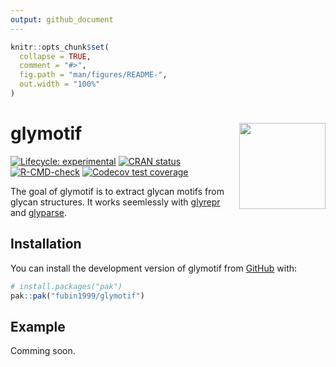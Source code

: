 ```yaml
---
output: github_document
---
```


<!-- README.md is generated from README.Rmd. Please edit that file -->

```r
knitr::opts_chunk$set(
  collapse = TRUE,
  comment = "#>",
  fig.path = "man/figures/README-",
  out.width = "100%"
)
```

# glymotif <a href="https://fubin1999.github.io/glymotif/"><img src="man/figures/logo.png" align="right" height="138" /></a>

<!-- badges: start -->
[![Lifecycle: experimental](https://img.shields.io/badge/lifecycle-experimental-orange.svg)](https://lifecycle.r-lib.org/articles/stages.html#experimental)
[![CRAN status](https://www.r-pkg.org/badges/version/glymotif)](https://CRAN.R-project.org/package=glymotif)
[![R-CMD-check](https://github.com/fubin1999/glymotif/actions/workflows/R-CMD-check.yaml/badge.svg)](https://github.com/fubin1999/glymotif/actions/workflows/R-CMD-check.yaml)
[![Codecov test coverage](https://codecov.io/gh/fubin1999/glymotif/graph/badge.svg)](https://app.codecov.io/gh/fubin1999/glymotif)
<!-- badges: end -->

The goal of glymotif is to extract glycan motifs from glycan structures.
It works seemlessly with [glyrepr]("https://github.com/fubin1999/glyrepr")
and [glyparse]("https://github.com/fubin1999/glyparse").

## Installation

You can install the development version of glymotif from [GitHub](https://github.com/) with:

``` r
# install.packages("pak")
pak::pak("fubin1999/glymotif")
```

## Example

Comming soon.
